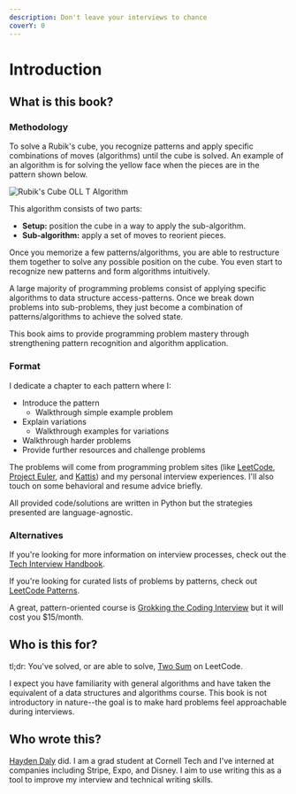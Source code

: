 ```yaml
---
description: Don't leave your interviews to chance
coverY: 0
---
```


# Introduction

## What is this book?

### Methodology

To solve a Rubik's cube, you recognize patterns and apply specific combinations of moves (algorithms) until the cube is solved. An example of an algorithm is for solving the yellow face when the pieces are in the pattern shown below.

![Rubik's Cube OLL T Algorithm](/images/OLL.png)

This algorithm consists of two parts:

- **Setup:** position the cube in a way to apply the sub-algorithm.
- **Sub-algorithm:** apply a set of moves to reorient pieces.

Once you memorize a few patterns/algorithms, you are able to restructure them together to solve any possible position on the cube. You even start to recognize new patterns and form algorithms intuitively.

A large majority of programming problems consist of applying specific algorithms to data structure access-patterns. Once we break down problems into sub-problems, they just become a combination of patterns/algorithms to achieve the solved state.

This book aims to provide programming problem mastery through strengthening pattern recognition and algorithm application.

### Format

I dedicate a chapter to each pattern where I:

- Introduce the pattern
  - Walkthrough simple example problem
- Explain variations
  - Walkthrough examples for variations
- Walkthrough harder problems
- Provide further resources and challenge problems

The problems will come from programming problem sites (like [LeetCode](https://leetcode.com), [Project Euler](https://projecteuler.net), and [Kattis](https://open.kattis.com)) and my personal interview experiences. I'll also touch on some behavioral and resume advice briefly.

All provided code/solutions are written in Python but the strategies presented are language-agnostic.

### Alternatives

If you're looking for more information on interview processes, check out the [Tech Interview Handbook](https://techinterviewhandbook.org).

If you're looking for curated lists of problems by patterns, check out [LeetCode Patterns](https://seanprashad.com/leetcode-patterns/).

A great, pattern-oriented course is [Grokking the Coding Interview](https://www.educative.io/courses/grokking-the-coding-interview) but it will cost you $15/month.

## Who is this for?

tl;dr: You've solved, or are able to solve, [Two Sum](https://leetcode.com/problems/two-sum/) on LeetCode.

I expect you have familiarity with general algorithms and have taken the equivalent of a data structures and algorithms course. This book is not introductory in nature--the goal is to make hard problems feel approachable during interviews.

## Who wrote this?

[Hayden Daly](https://hcdaly.dev) did. I am a grad student at Cornell Tech and I've interned at companies including Stripe, Expo, and Disney. I aim to use writing this as a tool to improve my interview and technical writing skills.

